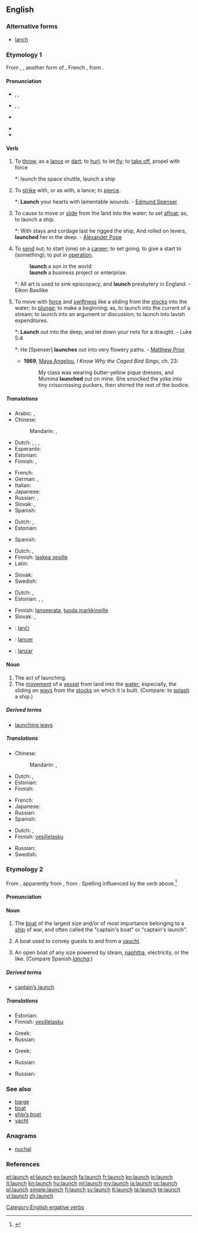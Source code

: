 ==English==

===Alternative forms===
* [[lanch]]

===Etymology 1===
From {{etyl|ang}} {{term|launchen||to throw as a lance|lang=ang}}, {{etyl|fro}} {{term|lanchier|lang=fro}}, another form of {{term|lancier|lang=fro}}, French {{term|lancer|lang=fr}}, from {{term|lance|lang=fr}}.

====Pronunciation====
* {{a|UK}} {{enPR|lônch}}, {{IPA|/lɔːntʃ/}}, {{SAMPA|/lO:ntS/}}
* {{a|US}} {{enPR|lônch}}, {{IPA|/lɔntʃ/}}, {{SAMPA|/lOntS/}}
* {{a|cot-caught}} {{IPA|/lɑntʃ/}} {{SAMPA|/lAntS/}}
* {{audio|en-us-launch.ogg|Audio (US)}}
* {{rhymes|ɔːntʃ}}

====Verb====
{{en-verb|launch|es}}

# {{transitive}} To [[throw]], as a [[lance]] or [[dart]]; to [[hurl]]; to let [[fly]]; to [[take off]], propel with force
#*: launch the space shuttle, launch a ship
# {{transitive|obsolete}} To [[strike]] with, or as with, a lance; to [[pierce]].
#*: {{rfdate}} '''Launch''' your hearts with lamentable wounds. - [[w:Edmund Spenser|Edmund Spenser]]
# {{transitive}} To cause to move or [[slide]] from the land into the water; to set [[afloat]]; as, to launch a ship.
#*: {{rfdate}} With stays and cordage last he rigged the ship, And rolled on levers, '''launched''' her in the deep. - [[w:Alexander Pope|Alexander Pope]]
# {{transitive}} To [[send]] out; to start (one) on a [[career]]; to set going; to give a start to (something); to put in [[operation]].
#: '''launch''' a son in the world
#: '''launch''' a business project or enterprise.
#*: {{rfdate}} All art is used to sink episcopacy, and '''launch''' presbytery in England. - Eikon Basilike
# {{intransitive|often with out}} To move with [[force]] and [[swiftness]] like a sliding from the [[stock]]s into the water; to [[plunge]]; to make a beginning; as, to launch into the current of a stream; to launch into an argument or discussion; to launch into lavish expenditures.
#*: {{rfdate}} '''Launch''' out into the deep, and let down your nets for a draught. - Luke 5:4
#*: {{rfdate}} He [Spenser] '''launches''' out into very flowery paths. - [[w:Matthew Prior|Matthew Prior]]
#* '''1969''', [[w:Maya Angelou|Maya Angelou]], ''I Know Why the Caged Bird Sings'', ch. 23:
#*: My class was wearing butter-yellow pique dresses, and Momma '''launched''' out on mine. She smocked the yoke into tiny crisscrossing puckers, then shirred the rest of the bodice.
{{rfex|transform these ‘as’ clauses to example sentences}}

=====Translations=====
{{trans-top|throw, hurl, let fly, propel with force}}
* Arabic: {{t|ar|أطلق|tr='áTlaqa}},  {{t|ar|قذف|tr=qádhafa}}
* Chinese:
*: Mandarin: {{t|cmn|發射|sc=Hani}}, {{t|cmn|发射|tr=fāshè|sc=Hani}}
* Dutch: {{t+|nl|werpen}}, {{t+|nl|gooien}}, {{t+|nl|smijten}}, {{t+|nl|lanceren}}
* Esperanto: {{t|eo|lanĉi}}
* Estonian: {{t-|et|heitma}}
* Finnish: {{t-|fi|laukaista}}, {{t+|fi|heittää}}
{{trans-mid}}
* French: {{t+|fr|lancer}}
* German: {{t|de|abschießen}},  {{t+|de|lancieren}}
* Italian: {{t|it|lanciare}}
* Japanese: {{t-|ja|発射|alt=発射する|tr=はっしゃする, hassha-surú}}
* Russian: {{t|ru|запускать|tr=zapuskát'}} {{impf}},  {{t|ru|запустить|tr=zapustít'}} {{pf.}}
* Slovak: {{t|sk|vrhnúť}}, {{t|sk|hodiť}}
* Spanish: {{t+|es|lanzar}}
{{trans-bottom}}

{{trans-top|strike with, or as with, a lance; to pierce}}
* Dutch: {{t+|nl|spietsen}}, {{t+|nl|doorboren}}
* Estonian: {{t|et|sööstma}}
{{trans-mid}}
* Spanish: {{t-|es|lancear}}
{{trans-bottom}}

{{trans-top|cause to move or slide from the land into the water}}
* Dutch: {{t+|nl|lanceren}}, {{t|nl|te water laten}}
* Finnish: [[laskea vesille]]
* Latin: {{t+|la|deduco|alt=dēdūcō}}
{{trans-mid}}
* Slovak: {{t|sk|spustiť}}
* Swedish: {{t|sv|sjösätta}}
{{trans-bottom}}

{{trans-top|send out; start on a career; set going; give a start to; put in operation}}
* Dutch: {{t+|nl|lanceren}}, {{t+|nl|aanzetten}}
* Estonian: {{t|et|välja saatma}}, {{t|et|käivitama}}, {{t|et|alustama}}
{{trans-mid}}
* Finnish: [[lanseerata]], [[tuoda markkinoille]]
* Slovak: {{t|sk|vypustiť}}, {{t|sk|odštartovať}}
{{trans-bottom}}

{{checktrans-top}}
* {{ttbc|eo}}: [[lanĉi]]
* {{ttbc|fr}}: [[lancer]]
* {{ttbc|es}}: [[lanzar]]
{{trans-bottom}}

====Noun====
{{en-noun|es}}

# The act of launching.
# The [[movement]] of a [[vessel]] from land into the [[water]]; especially, the sliding on [[ways]] from the [[stocks]] on which it is built. (Compare: to [[splash]] a ship.)

=====Derived terms=====
* [[launching ways]]

=====Translations=====
{{trans-top|act of launching}}
* Chinese:
*: Mandarin: {{t|cmn|發射|sc=Hani}}, {{t|cmn|发射|tr=fāshè|sc=Hani}}
* Dutch: {{t+|nl|worp|m}},  {{t-|nl|lancering|f}}
* Estonian: {{t|et|heide}}
* Finnish: {{t-|fi|laukaisu}}
{{trans-mid}}
* French: {{t+|fr|lancement|m}}
* Japanese: {{t-|ja|発射|tr=はっしゃ, hassha}}
* Russian: {{t|ru|запуск|m|tr=zápusk}}
* Spanish: {{t-|es|lanzamiento|m}}
{{trans-bottom}}

{{trans-top|movement of a vessel from land into the water}}
* Dutch: {{t-|nl|lancering|f}}, {{t|nl|tewaterlating|f}}
* Finnish: [[vesillelasku]]
{{trans-mid}}
* Russian: {{t|ru|спуск|m}}
* Swedish: {{t|sv|sjösättning|c}}
{{trans-bottom}}

===Etymology 2===
From {{etyl|pt|en}} {{term|lancha||barge, launch}}, apparently from {{etyl|ms|en}} {{term|lancharan|lang=ms}}, from {{term|lanchar||quick, agile|lang=ms}}. Spelling influenced by the verb above.<ref>{{R:Online_Etymology_Dictionary}}</ref>

====Pronunciation====
{{rfp}}

====Noun====
{{en-noun|es}}

# {{context|nautical}} The [[boat]] of the largest size and/or of most importance belonging to a [[ship]] of war, and often called the "captain's boat" or "captain's launch".
# {{context|nautical}} A boat used to convey guests to and from a [[yaucht]].
# {{context|nautical}} An open boat of any size powered by steam, [[naphtha]], electricity, or the like. (Compare Spanish ''[[lancha]]''.)

=====Derived terms=====
* [[captain’s launch]]

=====Translations=====
{{trans-top|boat of the largest size belonging to a ship of war}}
* Estonian: {{t|et|kaater}}
* Finnish: [[vesillelasku]]
{{trans-mid}}
* Greek: {{t|el|άκατος|f|tr=ákatos}}
* Russian: {{t|ru|баркас|m}}
{{trans-bottom}}

{{trans-top|A boat used to convey guests to and from a yaucht}}
* Greek: {{t|el|άκατος|f|tr=ákatos}}
{{trans-mid}}
* Russian: {{t|ru|баркас|m}}
{{trans-bottom}}

{{trans-top|An open boat of any size powered by steam, naphtha, electricity, or the like}}
* Russian: {{t|ru|баркас|m}}
{{trans-mid}}
{{trans-bottom}}

===See also===
* [[barge]]
* [[boat]]
* [[ship’s boat]]
* [[yacht]]

===Anagrams===
* [[nuchal#English|nuchal]]

===References===
<references/>

[[Category:English ergative verbs]]

[[et:launch]]
[[el:launch]]
[[eo:launch]]
[[fa:launch]]
[[fr:launch]]
[[ko:launch]]
[[io:launch]]
[[it:launch]]
[[kn:launch]]
[[hu:launch]]
[[ml:launch]]
[[my:launch]]
[[ja:launch]]
[[oc:launch]]
[[pl:launch]]
[[simple:launch]]
[[fi:launch]]
[[sv:launch]]
[[tl:launch]]
[[ta:launch]]
[[te:launch]]
[[vi:launch]]
[[zh:launch]]
